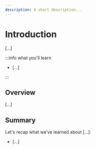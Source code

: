 ```yaml
---
description: A short description...
---
```


# Introduction

[...]

:::info what you'll learn

- [...]

:::

## Overview

[...]

## Summary

Let's recap what we've learned about [...]:

- [...]
